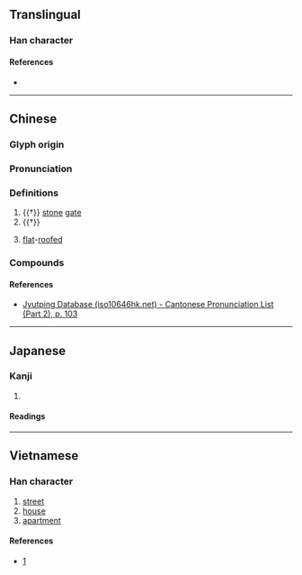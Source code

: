 {{character info/new}}
==Translingual==

===Han character===
{{Han char|rn=53|rad=广|as=07|sn=10|four=|canj=IIJB|ids=⿸广甫}}

====References====
* {{Han ref|kx=0346.240|dkj=09340|dj=0657.020|hdz=20885.020|uh=5EAF|ud=24239}}

----

==Chinese==
{{zh-forms}}

===Glyph origin===
{{Han etym}}

===Pronunciation===
{{zh-pron
|m=bū
|c=bou1
|mc=y
|oc=y
|cat=n
}}

===Definitions===
{{zh-hanzi}}

# {{†}} [[stone]] [[gate]]
# {{†}} {{n-g|See the compounds.}}
# {{zh-hg}} [[flat]]-[[roofed]]

===Compounds===
{{zh-der|庯峭|庯峻|庯庩}}

====References====
* [http://www.iso10646hk.net/jp/document/download.jsp Jyutping Database (iso10646hk.net) - Cantonese Pronunciation List (Part 2), p. 103]

----

==Japanese==

===Kanji===
{{ja-kanji|grade=|rs=广07}}

# {{rfdef|ja|sort=广07}}

====Readings====
{{ja-readings
|goon=ふ
|kanon=ほ
}}

----

==Vietnamese==

===Han character===
{{vi-hantu|phố|rs=广07}}

# [[street]]
# [[house]]
# [[apartment]]

====References====
* [http://www.chunom.org/pages/5EAF/]